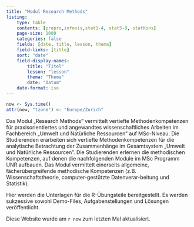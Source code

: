 ```yaml
---
title: "Modul Research Methods"
listing: 
    type: table
    contents: [prepro,infovis,stat1-4, stat5-8, statKons]
    page-size: 1000
    categories: false
    fields: [date, title, lesson, thema]
    field-links: [title]
    sort: "date"
    field-display-names:
        title: "Titel"
        lesson: "lesson"
        thema: "Thema"
        date: "Datum"
    date-format: iso
---
```


```r
now <- Sys.time()
attr(now, "tzone") <- "Europe/Zurich"
```

Das Modul „Research Methods" vermittelt vertiefte Methodenkompetenzen für praxisorientiertes und angewandtes wissenschaftliches Arbeiten im Fachbereich „Umwelt und Natürliche Ressourcen" auf MSc-Niveau. Die Studierenden erarbeiten sich vertiefte Methodenkompetenzen für die analytische Betrachtung der Zusammenhänge im Gesamtsystem „Umwelt und Natürliche Ressourcen". Die Studierenden erlernen die methodischen Kompetenzen, auf denen die nachfolgenden Module im MSc Programm UNR aufbauen. Das Modul vermittelt einerseits allgemeine, fächerübergreifende methodische Kompetenzen (z.B. Wissenschaftstheorie, computer-gestützte Datenverar-beitung und Statistik).

Hier werden die Unterlagen für die R-Übungsteile bereitgestellt. Es werden sukzessive sowohl Demo-Files, Aufgabenstellungen und Lösungen veröffentlicht.

Diese Website wurde am `r now` zum letzten Mal aktualisiert.
